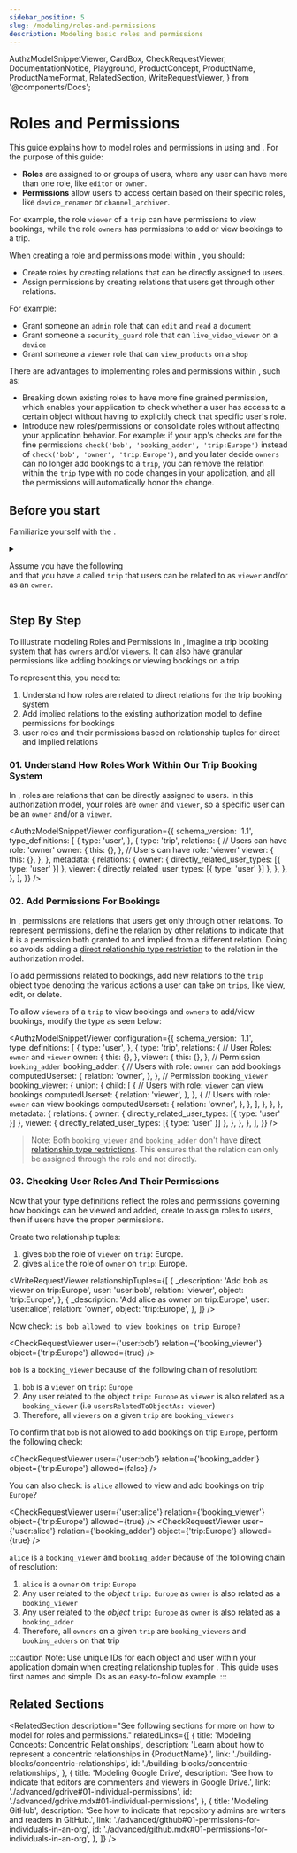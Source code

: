 ```yaml
---
sidebar_position: 5
slug: /modeling/roles-and-permissions
description: Modeling basic roles and permissions
---
```


  AuthzModelSnippetViewer,
  CardBox,
  CheckRequestViewer,
  DocumentationNotice,
  Playground,
  ProductConcept,
  ProductName,
  ProductNameFormat,
  RelatedSection,
  WriteRequestViewer,
} from '@components/Docs';

# Roles and Permissions

<DocumentationNotice />

This guide explains how to model roles and permissions in <ProductName format={ProductNameFormat.ProductLink}/> using <ProductConcept section="what-is-an-authorization-model" linkName="authorization models" /> and <ProductConcept section="what-is-a-relationship-tuple" linkName="relationship tuples" />. For the purpose of this guide:

- **Roles** are assigned to <ProductConcept section="what-is-a-user" linkName="users" /> or groups of users, where any user can have more than one role, like `editor` or `owner`.
- **Permissions** allow users to access certain <ProductConcept section="what-is-an-object" linkName="objects" /> based on their specific roles, like `device_renamer` or `channel_archiver`.

For example, the role `viewer` of a `trip` can have permissions to view bookings, while the role `owners` has permissions to add or view bookings to a trip.

<CardBox title="When to use" appearance="filled">

When creating a role and permissions model within <ProductName format={ProductNameFormat.ShortForm}/>, you should:

- Create roles by creating relations that can be directly assigned to users.
- Assign permissions by creating relations that users get through other relations.

For example:

- Grant someone an `admin` role that can `edit` and `read` a `document`
- Grant someone a `security_guard` role that can `live_video_viewer` on a `device`
- Grant someone a `viewer` role that can `view_products` on a `shop`

There are advantages to implementing roles and permissions within <ProductName format={ProductNameFormat.ShortForm}/>, such as:

- Breaking down existing roles to have more fine grained permission, which enables your application to check whether a user has access to a certain object without having to explicitly check that specific user's role.
- Introduce new roles/permissions or consolidate roles without affecting your application behavior. For example: if your app's checks are for the fine permissions `check('bob', 'booking_adder', 'trip:Europe')` instead of `check('bob', 'owner', 'trip:Europe')`, and you later decide `owners` can no longer add bookings to a `trip`, you can remove the relation within the `trip` type with no code changes in your application, and all the permissions will automatically honor the change.

</CardBox>

## Before you start

Familiarize yourself with the <ProductConcept />.

<details>
<summary>

Assume you have the following <ProductConcept section="what-is-an-authorization-model" linkName="authorization model" /><br /> and that you have a <ProductConcept section="what-is-a-type" linkName="type" /> called `trip` that users can be related to as `viewer` and/or as an `owner`.

</summary>

<AuthzModelSnippetViewer
  configuration={{
    schema_version: '1.1',
    type_definitions: [
      {
        type: 'user',
      },
      {
        type: 'trip',
        relations: {
          owner: {
            this: {},
          },
          viewer: {
            this: {},
          },
        },
        metadata: {
          relations: {
            owner: { directly_related_user_types: [{ type: 'user' }] },
            viewer: { directly_related_user_types: [{ type: 'user' }] },
          },
        },
      },
    ],
  }}
/>

<hr />

In addition, you need to know the following:

### Direct Access

Learn how to create an authorization model and create a relationship tuple to grant a user access to an object. For more information, see [Direct Access.](./direct-access.mdx)

### <ProductName format={ProductNameFormat.ShortForm}/> Concepts

- A <ProductConcept section="what-is-a-type" linkName="Type" />: a class of objects that have similar characteristics
- A <ProductConcept section="what-is-a-user" linkName="User" />: an entity in the system that can be related to an object
- A <ProductConcept section="what-is-a-relation" linkName="Relation" />: a string defined in the type definition of an authorization model that defines the possibility of a relationship between an object of the same type as the type definition and a user in the system
- An <ProductConcept section="what-is-an-object" linkName="Object" />: represents an entity in the system. Users' relationships to it can be define through relationship tuples and the authorization model
- A <ProductConcept section="what-is-a-relationship-tuple" linkName="Relationship Tuple" />: a group consisting of a user, a relation, and an object stored in Auth <ProductName format={ProductNameFormat.ShortForm}/>
- A <ProductConcept section="what-is-a-relationship" linkName="Relationship" />: <ProductName format={ProductNameFormat.ShortForm}/> will be called to check if there is a relationship between a user and an object, indicating that the access is allowed
- [Direct Relationship Type Restrictions](../configuration-language.mdx#the-direct-relationship-type-restrictions): can be used to indicate direct relationships between users and objects
- A <ProductConcept section="what-is-a-check-request" linkName="Check API Request" />: used to check for relationships between users and objects

</details>

<Playground />

## Step By Step

To illustrate modeling Roles and Permissions in <ProductName format={ProductNameFormat.ShortForm}/>, imagine a trip booking system that has `owners` and/or `viewers`. It can also have granular permissions like adding bookings or viewing bookings on a trip.

To represent this, you need to:

1. Understand how roles are related to direct relations for the trip booking system
2. Add implied relations to the existing authorization model to define permissions for bookings
3. <ProductConcept section="what-is-a-check-request" linkName="Check" /> user roles and their permissions based on relationship
   tuples for direct and implied relations

### 01. Understand How Roles Work Within Our Trip Booking System

In <ProductName format={ProductNameFormat.ShortForm}/>, roles are relations that can be directly assigned to users. In this authorization model, your roles are `owner` and `viewer`, so a specific user can be an `owner` and/or a `viewer`.

<AuthzModelSnippetViewer
  configuration={{
    schema_version: '1.1',
    type_definitions: [
      {
        type: 'user',
      },
      {
        type: 'trip',
        relations: {
          // Users can have role: 'owner'
          owner: {
            this: {},
          },
          // Users can have role: 'viewer'
          viewer: {
            this: {},
          },
        },
        metadata: {
          relations: {
            owner: { directly_related_user_types: [{ type: 'user' }] },
            viewer: { directly_related_user_types: [{ type: 'user' }] },
          },
        },
      },
    ],
  }}
/>

### 02. Add Permissions For Bookings

In <ProductName format={ProductNameFormat.LongForm}/>, permissions are relations that users get only through other relations. To represent permissions, define the relation by other relations to indicate that it is a permission both granted to and implied from a different relation. Doing so avoids adding a [direct relationship type restriction](../configuration-language.mdx#the-direct-relationship-type-restrictions) to the relation in the authorization model.

To add permissions related to bookings, add new relations to the `trip` object type denoting the various actions a user can take on `trips`, like view, edit, or delete.

To allow `viewers` of a `trip` to view bookings and `owners` to add/view bookings, modify the type as seen below:

<AuthzModelSnippetViewer
  configuration={{
    schema_version: '1.1',
    type_definitions: [
      {
        type: 'user',
      },
      {
        type: 'trip',
        relations: {
          // User Roles: `owner` and `viewer`
          owner: {
            this: {},
          },
          viewer: {
            this: {},
          },
          // Permission `booking_adder`
          booking_adder: {
            // Users with role: `owner` can add bookings
            computedUserset: {
              relation: 'owner',
            },
          },
          // Permission `booking_viewer`
          booking_viewer: {
            union: {
              child: [
                {
                  // Users with role: `viewer` can view bookings
                  computedUserset: {
                    relation: 'viewer',
                  },
                },
                {
                  // Users with role: `owner` can view bookings
                  computedUserset: {
                    relation: 'owner',
                  },
                },
              ],
            },
          },
        },
        metadata: {
          relations: {
            owner: { directly_related_user_types: [{ type: 'user' }] },
            viewer: { directly_related_user_types: [{ type: 'user' }] },
          },
        },
      },
    ],
  }}
/>

> Note: Both `booking_viewer` and `booking_adder` don't have [direct relationship type restrictions](../configuration-language.mdx#the-direct-relationship-type-restrictions). This ensures that the relation can only be assigned through the role and not directly.

### 03. Checking User Roles And Their Permissions

Now that your type definitions reflect the roles and permissions governing how bookings can be viewed and added, create <ProductConcept section="what-is-a-relationship-tuple" linkName="relationship tuples" /> to assign roles to users, then *<ProductConcept section="what-is-a-check-request" linkName="check" />* if users have the proper permissions.

Create two relationship tuples:

1. gives `bob` the role of `viewer` on `trip`: Europe.
2. gives `alice` the role of `owner` on `trip`: Europe.

<WriteRequestViewer
  relationshipTuples={[
    {
      _description: 'Add bob as viewer on trip:Europe',
      user: 'user:bob',
      relation: 'viewer',
      object: 'trip:Europe',
    },
    {
      _description: 'Add alice as owner on trip:Europe',
      user: 'user:alice',
      relation: 'owner',
      object: 'trip:Europe',
    },
  ]}
/>

Now check: `is bob allowed to view bookings on trip Europe?`

<CheckRequestViewer user={'user:bob'} relation={'booking_viewer'} object={'trip:Europe'} allowed={true} />

`bob` is a `booking_viewer` because of the following chain of resolution:

1. `bob` is a `viewer` on `trip`: `Europe`
2. Any user related to the object `trip:` `Europe` as `viewer` is also related as a `booking_viewer` (i.e `usersRelatedToObjectAs: viewer`)
3. Therefore, all `viewers` on a given `trip` are `booking_viewers`

To confirm that `bob` is not allowed to add bookings on trip `Europe`, perform the following check:

<CheckRequestViewer user={'user:bob'} relation={'booking_adder'} object={'trip:Europe'} allowed={false} />

You can also check: is `alice` allowed to view and add bookings on trip `Europe`?

<CheckRequestViewer user={'user:alice'} relation={'booking_viewer'} object={'trip:Europe'} allowed={true} />
<CheckRequestViewer user={'user:alice'} relation={'booking_adder'} object={'trip:Europe'} allowed={true} />

`alice` is a `booking_viewer` and `booking_adder` because of the following chain of resolution:

1. `alice` is a `owner` on `trip`: `Europe`
2. Any user related to the _object_ `trip:` `Europe` as `owner` is also related as a `booking_viewer`
3. Any user related to the _object_ `trip:` `Europe` as `owner` is also related as a `booking_adder`
4. Therefore, all `owners` on a given `trip` are `booking_viewers` and `booking_adders` on that trip

:::caution
Note: Use unique IDs for each object and user within your application domain when creating relationship tuples for <ProductName format={ProductNameFormat.LongForm}/>. This guide uses first names and simple IDs as an easy-to-follow example.
:::

## Related Sections

<RelatedSection
  description="See following sections for more on how to model for roles and permissions."
  relatedLinks={[
    {
      title: 'Modeling Concepts: Concentric Relationships',
      description: 'Learn about how to represent a concentric relationships in {ProductName}.',
      link: './building-blocks/concentric-relationships',
      id: './building-blocks/concentric-relationships',
    },
    {
      title: 'Modeling Google Drive',
      description: 'See how to indicate that editors are commenters and viewers in Google Drive.',
      link: './advanced/gdrive#01-individual-permissions',
      id: './advanced/gdrive.mdx#01-individual-permissions',
    },
    {
      title: 'Modeling GitHub',
      description: 'See how to indicate that repository admins are writers and readers in GitHub.',
      link: './advanced/github#01-permissions-for-individuals-in-an-org',
      id: './advanced/github.mdx#01-permissions-for-individuals-in-an-org',
    },
  ]}
/>
